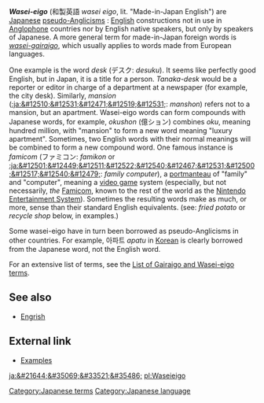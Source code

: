 '''''Wasei-eigo''''' (&#21644;&#35069;&#33521;&#35486; ''wasei eigo'', lit. "Made-in-Japan English") are [[Japanese language|Japanese]] [[pseudo-Anglicism]]s :  [[English language|English]] constructions not in use in [[Anglophone]] countries nor by English native speakers, but only by speakers of Japanese. A more general term for made-in-Japan foreign words is ''[[gairaigo|wasei-gairaigo]]'', which usually applies to words made from European languages.

One example is the word ''desk'' (&#12487;&#12473;&#12463;: ''desuku''). It seems like perfectly good English, but in Japan, it is a title for a person. ''Tanaka-desk'' would be a reporter or editor in charge of a department at a newspaper (for example, the city desk). Similarly, ''mansion'' ([[:ja:&#12510;&#12531;&#12471;&#12519;&#12531;]]: ''manshon'') refers not to a mansion, but an apartment. Wasei-eigo words can form compounds with Japanese words, for example, ''okushon'' (&#20740;&#12471;&#12519;&#12531;) combines ''oku'', meaning hundred million, with "mansion" to form a new word meaning "luxury apartment". Sometimes, two English words with their normal meanings will be combined to form a new compound word. One famous instance is ''famicom'' (&#12501;&#12449;&#12511;&#12467;&#12531;: ''famikon'' or [[:ja:&#12501;&#12449;&#12511;&#12522;&#12540;&#12467;&#12531;&#12500;&#12517;&#12540;&#12479;]]: ''family computer''), a [[portmanteau]] of "family" and "computer", meaning a [[video game]] system (especially, but not necessarily, ''the'' [[Famicom]], known to the rest of the world as the [[Nintendo Entertainment System]]). Sometimes the resulting words make as much, or more, sense than their standard English equivalents. (see: ''fried potato'' or ''recycle shop'' below, in examples.)

Some wasei-eigo have in turn been borrowed as pseudo-Anglicisms in other countries. For example, &#50500;&#54028;&#53944; ''apatu'' in [[Korean language|Korean]] is clearly borrowed from the Japanese word, not the English word.

For an extensive list of terms, see the [[List of Gairaigo and Wasei-eigo terms]].

==See also==
* [[Engrish]]

==External link==
*[http://www.csse.monash.edu.au/~jwb/afaq/wasei-eigo.html Examples]

{{lang-stub}}

[[Category:Japanese terms]]
[[Category:Japanese language]]

[[ja:&#21644;&#35069;&#33521;&#35486;]]
[[pl:Waseieigo]]